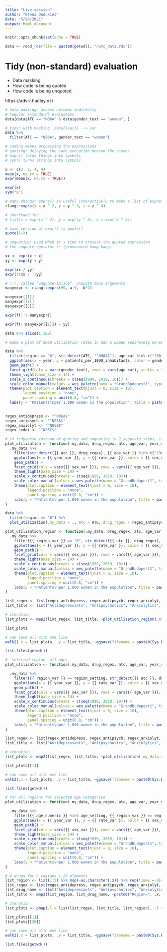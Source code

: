 ```yaml
---
title: "Live-session"
author: "Elena Dudukina"
date: "5/28/2021"
output: html_document
---
```


```r
knitr::opts_chunk$set(echo = TRUE)
```

```r
data <- read_rds(file = paste0(getwd(), "/atc_data.rds"))
```

# Tidy (non-standard) evaluation
- Data masking
- How code is being quoted
- How code is being unquoted

https://adv-r.hadley.nz/

```r
# data masking: access columns indirectly
# regular (standard) evaluation
data[data$ATC == "N06A" & data$gender_text == "women", ]

# tidy: with masking .data[[var]] --> var
data %>%
  filter(ATC == "N06A", gender_text == "women")
```

```r
# coding means processing the expressions
# quoting: delaying the code execution behind the scenes
# expr() turns things into symbols
# sym() turns strings into symbols

x <- c(2, 2, 4, 4)
mean(x, na.rm = TRUE)
expr(mean(x, na.rm = TRUE))

expr(x)
sym("x")

# many things: exprs() is useful interactively to make a list of expressions
rlang::exprs(x = x ^ 2, y = y ^ 3, z = z ^ 4)

# shorthand for
# list(x = expr(x ^ 2), y = expr(y ^ 3), z = expr(z ^ 4))

# base version of expr() is quote()
quote(1+2)
```

```r
# unquoting: used when it's time to process the quoted expression
# the unquote operator !! (pronounced bang-bang)

xx <- expr(x + x)
yy <- expr(y + y)

expr(xx / yy)
expr(!!xx / !!yy)

# !!!, called “unquote-splice”, unquote many arguments
manyexpr <- rlang::exprs(99, a-9, -b*2)

manyexpr[[1]]
manyexpr[[2]]
manyexpr[[3]]

expr(f(!!! manyexpr))

expr(f(!!manyexpr[[1]]) + yy)
```
```r
data %>% slice(1:100)

# make a plot of N06A utilization rates in men & women separately 60-69 in 1999-2019, DK

data %>% 
  filter(region == "0", str_detect(ATC, "^N06A$"), age_cat %in% c("(30,40]", "(40,50]")) %>% 
  ggplot(aes(x = year, y = patients_per_1000_inhabitants, color = gender)) +
  geom_path() +
  facet_grid(cols = vars(gender_text), rows = vars(age_cat), scales = "free", drop = T) +
  theme_light(base_size = 14) +
  scale_x_continuous(breaks = c(seq(1999, 2019, 10))) +
  scale_color_manual(values = wes_palette(name = "GrandBudapest1", type = "discrete")) +
  theme(plot.caption = element_text(hjust = 0, size = 10),
        legend.position = "none",
        panel.spacing = unit(0.8, "cm")) +
  labs(y = "Patients\nper 1,000 women in the population", title = paste0("N06A utilization in DK"), subtitle = "by age categories", caption = "Source: medstat.dk")
  
```

```r
regex_antidepress <- "^N06A$"
regex_antipsych <- "^N05A$"
regex_anxiolyt <- "^N05B$"
regex_sedat <- "^N05C$"
```

```r
# in tidyverse instead of quoting and unquoting in 2 separate steps, it can be combined in 1 step with {{ }}, "curly-curly"
plot_utilization <- function(.my_data, drug_regex, atc, age_var, year_var, rate_var, sex_var, title){
  .my_data %>% 
    filter(str_detect({{ atc }}, drug_regex), {{ age_var }} %in% c("(30,40]", "(40,50]", "(50,60]"))  %>%
    ggplot(aes(x = {{ year_var }}, y = {{ rate_var }}, color = {{ sex_var }})) +
    geom_path() +
    facet_grid(cols = vars({{ sex_var }}), rows = vars({{ age_var }}), scales = "free", drop = T) +
    theme_light(base_size = 14) +
    scale_x_continuous(breaks = c(seq(1999, 2019, 10))) +
    scale_color_manual(values = wes_palette(name = "GrandBudapest1", type = "discrete")) +
    theme(plot.caption = element_text(hjust = 0, size = 10),
          legend.position = "none",
          panel.spacing = unit(0.8, "cm")) +
    labs(y = "Patients\nper 1,000 women in the population", title = paste0(title, " utilization in DK"), subtitle = "by age categories", caption = "Source: medstat.dk")
}

data %>% 
  filter(region == "0") %>% 
  plot_utilization(.my_data = ., atc = ATC, drug_regex = regex_antipsych, age_var = age_cat, year_var = year, rate_var = patients_per_1000_inhabitants, sex_var = gender, title = "Antipsychotics")
```
```r
plot_utilization_region <- function(.my_data, drug_regex, atc, age_var, year_var, rate_var, sex_var, title, region_var = region){
  .my_data %>% 
    filter({{ region_var }} == "0", str_detect({{ atc }}, drug_regex), {{ age_var }} %in% c("(30,40]", "(40,50]", "(50,60]"))  %>%
    ggplot(aes(x = {{ year_var }}, y = {{ rate_var }}, color = {{ sex_var }})) +
    geom_path() +
    facet_grid(cols = vars({{ sex_var }}), rows = vars({{ age_var }}), scales = "free", drop = T) +
    theme_light(base_size = 14) +
    scale_x_continuous(breaks = c(seq(1999, 2019, 10))) +
    scale_color_manual(values = wes_palette(name = "GrandBudapest1", type = "discrete")) +
    theme(plot.caption = element_text(hjust = 0, size = 10),
          legend.position = "none",
          panel.spacing = unit(0.8, "cm")) +
    labs(y = "Patients\nper 1,000 women in the population", title = paste0(title, " utilization in DK"), subtitle = "by age categories", caption = "Source: medstat.dk")
}

list_regex <- list(regex_antidepress, regex_antipsych, regex_anxiolyt, regex_sedat)
list_title <- list("Antidepressants", "Antipsychotics", "Anxiolytics", "Sedatives")

# iteration
list_plots <- map2(list_regex, list_title, ~plot_utilization_region(.my_data = data, atc = ATC, drug_regex = ..1, age_var = age_cat, year_var = year, rate_var = patients_per_1000_inhabitants, sex_var = gender, title = ..2))

list_plots

# can save all with one line
walk2(.x = list_plots, .y = list_title, ~ggsave(filename = paste0(Sys.Date(), "-", .y, ".pdf"), plot = .x, path = getwd(), device = cairo_pdf, width = 297, height = 210, units = "mm"))

list.files(getwd())
```


```r
#  selected region, all ages
plot_utilization <- function(.my_data, drug_regex, atc, age_var, year_var, rate_var, sex_var, title, region_var, region_setting = "0"){

  .my_data %>% 
    filter({{ region_var }} == region_setting, str_detect({{ atc }}, drug_regex)) %>%
    ggplot(aes(x = {{ year_var }}, y = {{ rate_var }}, color = {{ sex_var }})) +
    geom_path() +
    facet_grid(cols = vars({{ sex_var }}), rows = vars({{ age_var }}), scales = "free", drop = T) +
    theme_light(base_size = 14) +
    scale_x_continuous(breaks = c(seq(1999, 2019, 10))) +
    scale_color_manual(values = wes_palette(name = "GrandBudapest1", type = "discrete")) +
    theme(plot.caption = element_text(hjust = 0, size = 10),
          legend.position = "none",
          panel.spacing = unit(0.8, "cm")) +
    labs(y = "Patients\nper 1,000 women in the population", title = paste0(title, " utilization in DK"), subtitle = "by age categories", caption = "Source: medstat.dk")
}

list_regex <- list(regex_antidepress, regex_antipsych, regex_anxiolyt, regex_sedat)
list_title <- list("Antidepressants", "Antipsychotics", "Anxiolytics", "Sedatives")

# iteration
list_plots <- map2(list_regex, list_title, ~plot_utilization(.my_data = data, atc = ATC, drug_regex = ..1, age_var = age_cat, year_var = year, rate_var = patients_per_1000_inhabitants, sex_var = gender, title = ..2, region_var = region, region_setting = "5"))

list_plots[[1]]

# can save all with ome line
walk2(.x = list_plots, .y = list_title, ~ggsave(filename = paste0(Sys.Date(), "-", .y, "_Syddanmark.pdf"), plot = .x, path = getwd(), device = cairo_pdf, width = 297, height = 210, units = "mm"))

list.files(getwd())
```

```r
# for all regions for selected age categories
plot_utilization <- function(.my_data, drug_regex, atc, age_var, year_var, rate_var, sex_var, title, region_var, region_setting = "0", age_numeric, age_setting){

  .my_data %>% 
    filter({{ age_numeric }} %in% age_setting, {{ region_var }} == region_setting, str_detect({{ atc }}, drug_regex)) %>%
    ggplot(aes(x = {{ year_var }}, y = {{ rate_var }}, color = {{ sex_var }})) +
    geom_path() +
    facet_grid(cols = vars({{ sex_var }}), rows = vars({{ age_var }}), scales = "free", drop = T) +
    theme_light(base_size = 14) +
    scale_x_continuous(breaks = c(seq(1999, 2019, 10))) +
    scale_color_manual(values = wes_palette(name = "GrandBudapest1", type = "discrete")) +
    theme(plot.caption = element_text(hjust = 0, size = 10),
          legend.position = "none",
          panel.spacing = unit(0.8, "cm")) +
    labs(y = "Patients\nper 1,000 women in the population", title = paste0(title, " utilization in DK"), subtitle = "by age categories", caption = "Source: medstat.dk")
}

# 4 drugs for 5 regions = 20 elements
list_region <- list(1:5) %>% map(~as.character(.x)) %>% rep(times = 4) %>% flatten()
list_regex <- list(regex_antidepress, regex_antipsych, regex_anxiolyt, regex_sedat) %>% rep(each = 5)
list_drug_name <- list("Antidepressants", "Antipsychotics", "Anxiolytics", "Sedatives") %>% rep(each = 5)
list_title <- map2(list_region, list_drug_name, ~paste0("Region=", .x, ", ", .y))

# iteration
list_plots <- pmap(.l = list(list_regex, list_title, list_region), .f = ~plot_utilization(.my_data = data, atc = ATC, drug_regex = ..1, age_var = age_cat, year_var = year, rate_var = patients_per_1000_inhabitants, sex_var = gender, title = ..2, region_var = region, region_setting = ..3, age_numeric = age, age_setting = 20:60))

list_plots[[1]]
list_plots[[20]]

# can save all with ome line
walk2(.x = list_plots, .y = list_title, ~ggsave(filename = paste0(Sys.Date(), "-", .y, ".pdf"), plot = .x, path = getwd(), device = cairo_pdf, width = 297, height = 210, units = "mm"))

list.files(getwd())
```
